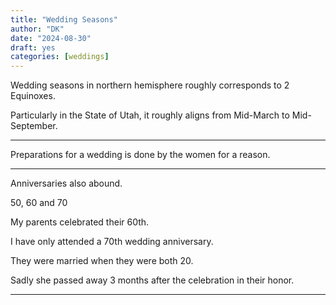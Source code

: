```yaml
---
title: "Wedding Seasons"
author: "DK"
date: "2024-08-30"
draft: yes
categories: [weddings]
---
```


Wedding seasons in northern hemisphere roughly corresponds to 2 Equinoxes.

Particularly in the State of Utah, it roughly aligns from Mid-March to Mid-September.

---

Preparations for a wedding is done by the women for a reason.

---

Anniversaries also abound.

50, 60 and 70

My parents celebrated their 60th.

I have only attended a 70th wedding anniversary.

They were married when they were both 20.

Sadly she passed away 3 months after the celebration in their honor.

---
